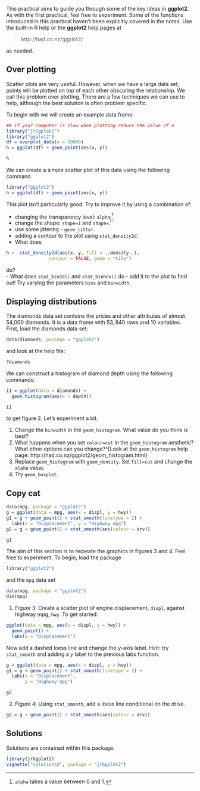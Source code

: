 This practical aims to guide you through some of the key ideas in
**ggplot2**. As with the first practical, feel free to experiment. Some of the functions introduced in this practical haven't been explicitly covered in the notes. Use the built-in R help or the **ggplot2** help pages at

> http://had.co.nz/ggplot2/

\noindent as needed.


## Over plotting

Scatter plots are very useful. However, when we have a large data set, points
will be plotted on top of each other obscuring the relationship. We call this
problem over plotting. There are a few techniques we can use to help, although
the best solution is often problem specific.

To begin with we will create an example data frame:

```r
## If your computer is slow when plotting reduce the value of n
library("jrGgplot2")
library("ggplot2")
df = overplot_data(n = 20000)
h = ggplot(df) + geom_point(aes(x, y))
```

```r
h
```

\noindent We can create a simple scatter plot of this data using the following command

```r
library("ggplot2")
h = ggplot(df) + geom_point(aes(x, y))
```

\noindent This plot isn't particularly good. Try to improve it by using a
combination of:


- changing the transparency level: `alpha`;^[`alpha` takes a value between $0$ and $1$.]
- change the shape: `shape=1` and `shape=`.'`
- use some jittering - `geom_jitter`.
- adding a contour to the plot using `stat_density2d`.
- What does

```r
h +  stat_density2d(aes(x, y, fill = ..density..),
                contour = FALSE, geom = "tile")
```
do?    
- What does `stat_bin2d()` and `stat_binhex()` do - add it to the
  plot to find out! Try varying the parameters `bins` and `binwidth`.

## Displaying distributions

The diamonds data set contains the prices and other attributes of almost 54,000 diamonds. It is a data frame with $53,940$ rows and $10$ variables. First, load the diamonds data set:

```r
data(diamonds, package = "ggplot2")
```

\noindent and look at the help file:

```r
?diamonds
```

\noindent We can construct a histogram of diamond depth using the following commands:

```r
i1 = ggplot(data = diamonds) +
  geom_histogram(aes(x = depth))
```

```r
i1
```


\noindent to get figure 2. Let's experiment a bit.

1. Change the `binwidth` in the `geom_histogram`. What value do you
  think is best?
2. What happens when you set `colour=cut` in the `geom_histogram`
  aesthetic? What other options can you change?^[Look at the `geom_histogram` help page: http://had.co.nz/ggplot2/geom_histogram.html}
3. Replace `geom_histogram` with `geom_density`. Set `fill=cut` and change the `alpha` value.
4. Try `geom_boxplot`.



## Copy cat

```r
data(mpg, package = "ggplot2")
g = ggplot(data = mpg, aes(x = displ, y = hwy))
g1 = g + geom_point() + stat_smooth(linetype = 2) +
  labs(x = "Displacement", y = "Highway mpg")
g2 = g + geom_point() + stat_smooth(aes(colour = drv))
```

```r
g1
```

The aim of this section is to recreate the graphics in figures 3 and 4. Feel
free to experiment. To begin, load the package

```r
library("ggplot2")
```

\noindent and the `mpg` data set

```r
data(mpg, package = "ggplot2")
dim(mpg)
```

1. Figure 3: Create a scatter plot of engine displacement,
  `displ`, against highway mpg, `hwy`. To get started:

```r
ggplot(data = mpg, aes(x = displ, y = hwy)) +
  geom_point() +
  labs(x = "Displacement")
```

Now add a dashed loess line and change the $y$-axis label.
Hint: try `stat_smooth` and adding a $y$ label to the previous labs function.

```r
g = ggplot(data = mpg, aes(x = displ, y = hwy))
g1 = g + geom_point() + stat_smooth(linetype = 2) +
  labs(x = "Displacement",
       y = "Highway mpg")
```

```r
g2
```
2. Figure 4: Using `stat_smooth`, add a loess line conditional
  on the drive.
```r
g2 = g + geom_point() + stat_smooth(aes(colour = drv))
```

## Solutions

Solutions are contained within this package:
```r
library(jrGgplot2)
vignette("solutions2", package = "jrGgplot2")
```
